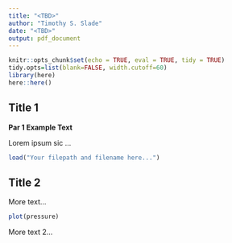 ```yaml
---
title: "<TBD>"
author: "Timothy S. Slade"
date: "<TBD>"
output: pdf_document
---
```


```r
knitr::opts_chunk$set(echo = TRUE, eval = TRUE, tidy = TRUE)
tidy.opts=list(blank=FALSE, width.cutoff=60)
library(here)
here::here()
```

## Title 1

**Par 1 Example Text**

Lorem ipsum sic ...

```r
load("Your filepath and filename here...")
```

## Title 2

More text...

```r
plot(pressure)
```

More text 2...
